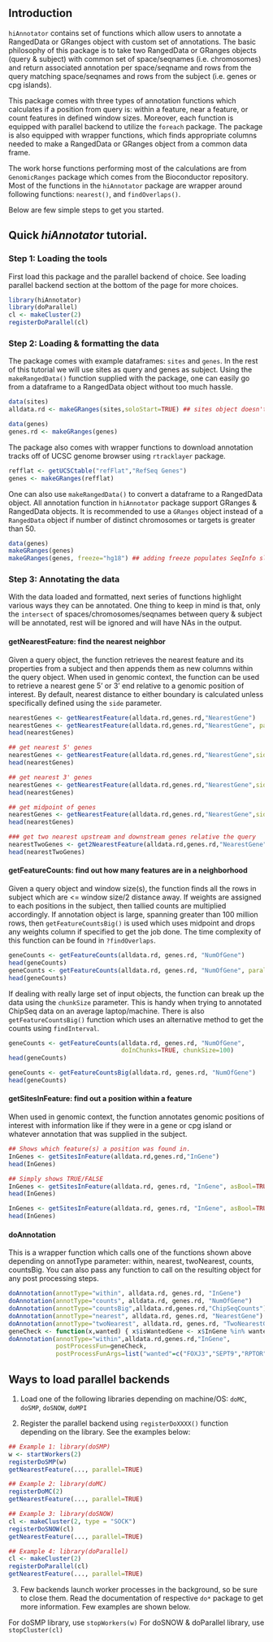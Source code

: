 %\VignetteEngine{knitr::knitr}
%\VignetteIndexEntry{Using hiAnnotator}

## Introduction
`hiAnnotator` contains set of functions which allow users to annotate a RangedData or GRanges object with custom set of annotations. The basic philosophy of this package is to take two RangedData or GRanges objects (query & subject) with common set of space/seqnames (i.e. chromosomes) and return associated annotation per space/seqname and rows from the query matching space/seqnames and rows from the subject (i.e. genes or cpg islands).

This package comes with three types of annotation functions which calculates if a position from query is: within a feature, near a feature, or count features in defined window sizes. Moreover, each function is equipped with parallel backend to utilize the `foreach` package. The package is also equipped with wrapper functions, which finds appropriate columns needed to make a RangedData or GRanges object from a common data frame.

The work horse functions performing most of the calculations are from `GenomicRanges` package which comes from the Bioconductor repository. Most of the functions in the `hiAnnotator` package are wrapper around following functions: `nearest()`, and `findOverlaps()`.

Below are few simple steps to get you started.

## Quick *hiAnnotator* tutorial.

### Step 1: Loading the tools
First load this package and the parallel backend of choice. See loading parallel backend section at the bottom of the page for more choices.
```r
library(hiAnnotator)
library(doParallel)
cl <- makeCluster(2)
registerDoParallel(cl)
```

### Step 2: Loading & formatting the data
The package comes with example dataframes: `sites` and `genes`. In the rest of this tutorial we will use sites as query and genes as subject. Using the `makeRangedData()` function supplied with the package, one can easily go from a dataframe to a RangedData object without too much hassle.

```r
data(sites)
alldata.rd <- makeGRanges(sites,soloStart=TRUE) ## sites object doesn't have a start & stop column to denote genomic range, hence soloStart parameter must be TRUE or a nasty error will be thrown!

data(genes)
genes.rd <- makeGRanges(genes)
```

The package also comes with wrapper functions to download annotation tracks off of UCSC genome browser using `rtracklayer` package.

```r
refflat <- getUCSCtable("refFlat","RefSeq Genes") 
genes <- makeGRanges(refflat)
```

One can also use `makeRangedData()` to convert a dataframe to a RangedData object. All annotation function in `hiAnnotator` package support GRanges & RangedData objects. It is recommended to use a `GRanges` object instead of a `RangedData` object if number of distinct chromosomes or targets is greater than 50. 

```r
data(genes)
makeGRanges(genes)
makeGRanges(genes, freeze="hg18") ## adding freeze populates SeqInfo slot of GRanges object.
```

### Step 3: Annotating the data
With the data loaded and formatted, next series of functions highlight various ways they can be annotated. One thing to keep in mind is that, only the `intersect` of spaces/chromosomes/seqnames between query & subject will be annotated, rest will be ignored and will have NAs in the output. 

#### getNearestFeature: find the nearest neighbor
Given a query object, the function retrieves the nearest feature and its properties from a subject and then appends them as new columns within the query object. When used in genomic context, the function can be used to retrieve a nearest gene 5' or 3' end relative to a genomic position of interest. By default, nearest distance to either boundary is calculated unless specifically defined using the `side` parameter.

```r
nearestGenes <- getNearestFeature(alldata.rd,genes.rd,"NearestGene")
nearestGenes <- getNearestFeature(alldata.rd,genes.rd,"NearestGene", parallel=TRUE) ## using the parallel backend
head(nearestGenes)

## get nearest 5' genes
nearestGenes <- getNearestFeature(alldata.rd,genes.rd,"NearestGene",side="5p") 
head(nearestGenes)

## get nearest 3' genes
nearestGenes <- getNearestFeature(alldata.rd,genes.rd,"NearestGene",side="3p")
head(nearestGenes)

## get midpoint of genes
nearestGenes <- getNearestFeature(alldata.rd,genes.rd,"NearestGene",side="midpoint")
head(nearestGenes)

### get two nearest upstream and downstream genes relative the query
nearestTwoGenes <- get2NearestFeature(alldata.rd,genes.rd,"NearestGene")
head(nearestTwoGenes)
```

#### getFeatureCounts: find out how many features are in a neighborhood
Given a query object and window size(s), the function finds all the rows in subject which are <= window size/2 distance away. If weights are assigned to each positions in the subject, then tallied counts are multiplied accordingly. If annotation object is large, spanning greater than 100 million rows, then `getFeatureCountsBig()` is used which uses midpoint and drops any weights column if specified to get the job done. The time complexity of this function can be found in `?findOverlaps`.

```r
geneCounts <- getFeatureCounts(alldata.rd, genes.rd, "NumOfGene")
head(geneCounts)
geneCounts <- getFeatureCounts(alldata.rd, genes.rd, "NumOfGene", parallel=TRUE)
head(geneCounts)
```

If dealing with really large set of input objects, the function can break up the data using the `chunkSize` parameter. This is handy when trying to annotated ChipSeq data on an average laptop/machine. There is also `getFeatureCountsBig()` function which uses an alternative method to get the counts using `findInterval`.

```r
geneCounts <- getFeatureCounts(alldata.rd, genes.rd, "NumOfGene", 
                               doInChunks=TRUE, chunkSize=100)
head(geneCounts)

geneCounts <- getFeatureCountsBig(alldata.rd, genes.rd, "NumOfGene")
head(geneCounts)
```

#### getSitesInFeature: find out a position within a feature
When used in genomic context, the function annotates genomic positions of interest with information like if they were in a gene or cpg island or whatever annotation that was supplied in the subject.

```r
## Shows which feature(s) a position was found in.
InGenes <- getSitesInFeature(alldata.rd,genes.rd,"InGene")
head(InGenes)

## Simply shows TRUE/FALSE 
InGenes <- getSitesInFeature(alldata.rd, genes.rd, "InGene", asBool=TRUE)
head(InGenes)

InGenes <- getSitesInFeature(alldata.rd, genes.rd, "InGene", asBool=TRUE, parallel=TRUE)
head(InGenes)
```

#### doAnnotation
This is a wrapper function which calls one of the functions shown above depending on annotType parameter: within, nearest, twoNearest, counts, countsBig. You can also pass any function to call on the resulting object for any post processing steps.

```r
doAnnotation(annotType="within", alldata.rd, genes.rd, "InGene")
doAnnotation(annotType="counts", alldata.rd, genes.rd, "NumOfGene")
doAnnotation(annotType="countsBig",alldata.rd,genes.rd,"ChipSeqCounts")    
doAnnotation(annotType="nearest", alldata.rd, genes.rd, "NearestGene")    
doAnnotation(annotType="twoNearest", alldata.rd, genes.rd, "TwoNearestGenes")
geneCheck <- function(x,wanted) { x$isWantedGene <- x$InGene %in% wanted; return(x) }
doAnnotation(annotType="within",alldata.rd,genes.rd,"InGene", 
             postProcessFun=geneCheck, 
             postProcessFunArgs=list("wanted"=c("FOXJ3","SEPT9","RPTOR")) )
```

## Ways to load parallel backends
1) Load one of the following libraries depending on machine/OS: `doMC`, `doSMP`, `doSNOW`, `doMPI`     

2) Register the parallel backend using `registerDoXXXX()` function depending on the library. See the examples below:  

```r
## Example 1: library(doSMP)
w <- startWorkers(2)
registerDoSMP(w)
getNearestFeature(..., parallel=TRUE)        

## Example 2: library(doMC)
registerDoMC(2)
getNearestFeature(..., parallel=TRUE)        

## Example 3: library(doSNOW)
cl <- makeCluster(2, type = "SOCK")
registerDoSNOW(cl)
getNearestFeature(..., parallel=TRUE)  

## Example 4: library(doParallel)
cl <- makeCluster(2)
registerDoParallel(cl)
getNearestFeature(..., parallel=TRUE)   
```

3) Few backends launch worker processes in the background, so be sure to close them. Read the documentation of respective `do*` package to get more information. Few examples are shown below.

For doSMP library, use `stopWorkers(w)`
For doSNOW & doParallel library, use `stopCluster(cl)`